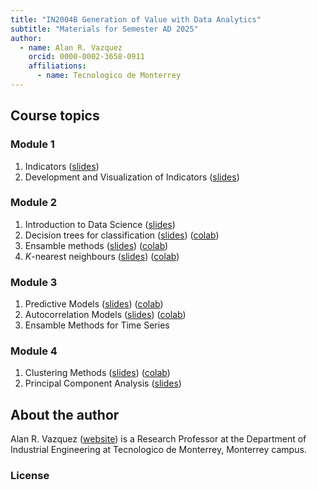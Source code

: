 ```yaml
---
title: "IN2004B Generation of Value with Data Analytics"
subtitle: "Materials for Semester AD 2025"
author: 
  - name: Alan R. Vazquez
    orcid: 0000-0002-3658-0911
    affiliations:
      - name: Tecnologico de Monterrey
---
```


## Course topics

### Module 1

1.  Indicators ([slides](/Module1/Indicators.slides.html))
2.  Development and Visualization of Indicators ([slides](/Module1/BSC.slides.html))

### Module 2

1.  Introduction to Data Science ([slides](/Module2/IntrotoDataScience.slides.html)) 
2.  Decision trees for classification ([slides](/Module2/Classification.slides.html)) ([colab](https://drive.google.com/file/d/1iqtGTsLj0qL_zWwdkyrMsKltqOjvM496/view?usp=sharing))
3.  Ensamble methods ([slides](/Module2/EnsembleMethods.slides.html)) ([colab](https://drive.google.com/file/d/1HAn1pZL2oSJtISVfp2nrvNI8wYzwtAV9/view?usp=sharing))
4.  *K*-nearest neighbours ([slides](/Module2/KNearestNeighbours.slides.html)) ([colab](https://drive.google.com/file/d/1ItiD4OZrk46WSBHhh_d0va7F-5lY6f25/view?usp=sharing))

### Module 3

1.  Predictive Models ([slides](/Module3/PredictiveModels.slides.html)) ([colab](https://drive.google.com/file/d/12x5bgN_Tt5DAO38DGbeqhPM36gEETCqb/view?usp=sharing))
2.  Autocorrelation Models ([slides](/Module3/Autocorrelation.slides.html)) ([colab](https://drive.google.com/file/d/1G2EzXu1iOV5UpP_qzU1nUknGJ5FPY0lg/view?usp=sharing))
3.  Ensamble Methods for Time Series

### Module 4

1.  Clustering Methods ([slides](/Module4/Clustering.slides.html)) ([colab](https://colab.research.google.com/drive/1sL5LeIXI9YqYmebxWpF3sqPA92IxftYX?usp=sharing))
2.  Principal Component Analysis ([slides](/Module4/PCA.slides.html))

## About the author

Alan R. Vazquez ([website](https://alanrvazquez.netlify.app/)) is a Research Professor at the Department of Industrial Engineering at Tecnologico de Monterrey, Monterrey campus.

### License
